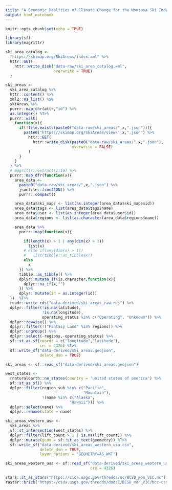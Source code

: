 ```yaml
---
title: "A Economic Realities of Climate Change for the Montana Ski Industry"
output: html_notebook
---
```


```r
knitr::opts_chunk$set(echo = TRUE)

library(sf)
library(magrittr)
```

```r
ski_area_catalog <-
  "https://skimap.org/SkiAreas/index.xml" %>%
  httr::GET(
    httr::write_disk("data-raw/ski_area_catalog.xml",
                     overwrite = TRUE)
  )

ski_areas <-
  ski_area_catalog %>%
  httr::content() %>%
  xml2::as_list() %$%
  skiAreas %>%
  purrr::map_chr(attr,"id") %>%
  as.integer() %T>%
  purrr::walk(
    function(x){
      if(!file.exists(paste0("data-raw/ski_areas/",x,".json"))){
        paste0("https://skimap.org/SkiAreas/view/",x,".json") %>%
          httr::GET(
            httr::write_disk(paste0("data-raw/ski_areas/",x,".json"),
                             overwrite = FALSE)
          )
      }
    }
  ) %>%
  # magrittr::extract(1:10) %>%
  purrr::map_dfr(function(x){
    area_data <-
      paste0("data-raw/ski_areas/",x,".json") %>%
      jsonlite::fromJSON() %>%
      purrr::compact()

    area_data$ski_maps <- list(as.integer(area_data$ski_maps$id))
    area_data$tags <- list(area_data$tags$name)
    area_data$user <- list(as.integer(area_data$user$id))
    area_data$regions <- list(as.character(area_data$regions$name))

    area_data %>%
      purrr::map(function(x){

        if(length(x) > 1 | any(dim(x) > 1))
          list(x)
        # else if(any(dim(x) > 1))
        #   list(tibble::as_tibble(x))
        else
          x
      }) %>%
      tibble::as_tibble() %>%
      dplyr::mutate_if(is.character,function(x){
        dplyr::na_if(x,"")
      }) %>%
      dplyr::mutate(id = as.integer(id))
  })  %T>%
  readr::write_rds("data-derived/ski_areas_raw.rds") %>%
  dplyr::filter(!is.na(latitude),
                !is.na(longitude),
                operating_status %in% c("Operating", "Unknown")) %>%
  dplyr::rowwise() %>%
  dplyr::filter(!("Fantasy Land" %in% regions)) %>%
  dplyr::ungroup() %>%
  dplyr::select(-regions,-operating_status) %>%
  sf::st_as_sf(coords = c("longitude","latitude"),
               crs = 4326) %T>%
  sf::write_sf("data-derived/ski_areas.geojson",
               delete_dsn = TRUE)
```

```r
ski_areas <- sf::read_sf("data-derived/ski_areas.geojson")

```

```r
west_states <-
  rnaturalearth::ne_states(country = 'united states of america') %>%
  sf::st_as_sf() %>%
  dplyr::filter(region_sub %in% c("Pacific",
                                  "Mountain"),
                !(name %in% c("Alaska",
                            "Hawaii"))) %>%
  dplyr::select(name) %>%
  dplyr::rename(state = name)

ski_areas_western_usa <-
  ski_areas %>%
  sf::st_intersection(west_states) %>%
  dplyr::filter(lift_count > 1 | is.na(lift_count)) %>%
  dplyr::mutate(geom = sf::st_as_text(geometry)) %T>%
  sf::write_sf("data-derived/ski_areas_western_usa.csv",
               delete_dsn = TRUE,
               layer_options = "GEOMETRY=AS_WKT")

ski_areas_western_usa <- sf::read_sf("data-derived/ski_areas_western_usa.csv",
                                     crs = 4326)
```

```r

stars::st_as_stars("https://cida.usgs.gov/thredds/nc/BCSD_mon_VIC.nc")
raster::brick("https://cida.usgs.gov/thredds/dodsC/BCSD_mon_VIC/bcc-csm1-1_rcp26_r1i1p1_swe.nc")


```

